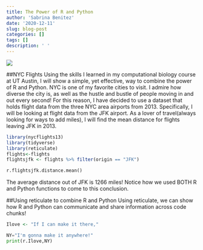 ```yaml
---
title: The Power of R and Python
author: 'Sabrina Benitez'
date: '2020-12-11'
slug: blog-post
categories: []
tags: []
description: ' '
---
```

![](/post/2020-12-11-blog-post_files/nyc flights.jpg)

##NYC Flights
Using the skills I learned in my computational biology course at UT Austin, I will show a simple, yet effective, way to combine the power of R and Python. NYC is one of my favorite cities to visit. I admire how diverse the city is, as well as the hustle and bustle of people moving in and out every second! For this reason, I have decided to use a dataset that holds flight data from the three NYC area airports from 2013. Specifically, I will be looking at flight data from the JFK airport. As a lover of travel(always looking for ways to add miles), I will find the mean distance for flights leaving JFK in 2013.

```R
library(nycflights13)
library(tidyverse)
library(reticulate)
flights<-flights
flightsjfk <- flights %>% filter(origin == "JFK")
```
```python
r.flightsjfk.distance.mean()
```

The average distance out of JFK is 1266 miles! Notice how we used BOTH R and Python functions to come to this conclusion. 

##Using reticulate to combine R and Python
Using reticulate, we can show how R and Python can communicate and share information across code chunks!
```R
Ilove <- "If I can make it there,"
```

```python
NY="I'm gonna make it anywhere!"
print(r.Ilove,NY)
```

